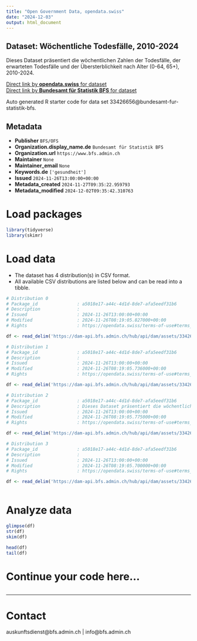 ```yaml
---
title: "Open Government Data, opendata.swiss"
date: "2024-12-03"
output: html_document
---
```


## Dataset: Wöchentliche Todesfälle, 2010-2024

Dieses Dataset präsentiert die wöchentlichen Zahlen der Todesfälle, der erwarteten Todesfälle und der Übersterblichkeit nach Alter (0-64, 65+), 2010-2024.

[Direct link by **opendata.swiss** for dataset](https://opendata.swiss/de/dataset/wochentliche-todesfalle-2010-2024)<br>
[Direct link by **Bundesamt für Statistik BFS** for dataset](https://www.bfs.admin.ch/asset/de/ts-d-14.03.04.03-wr)

Auto generated R starter code for data set 33426656@bundesamt-fur-statistik-bfs.

## Metadata

- **Publisher** `BFS/OFS`
- **Organization.display_name.de** `Bundesamt für Statistik BFS`
- **Organization.url** `https://www.bfs.admin.ch`
- **Maintainer** `None`
- **Maintainer_email** `None`
- **Keywords.de** `['gesundheit']`
- **Issued** `2024-11-26T13:00:00+00:00`
- **Metadata_created** `2024-11-27T09:35:22.959793`
- **Metadata_modified** `2024-12-02T09:35:42.310763`


# Load packages

```r

library(tidyverse)
library(skimr)

```

# Load data

-   The dataset has 4 distribution(s) in CSV format.
-   All available CSV distributions are listed below and can be read into a tibble.

```r

# Distribution 0
# Package_id               : a5018e17-a44c-4d1d-8de7-afa5eedf31b6
# Description              : 
# Issued                   : 2024-11-26T13:00:00+00:00
# Modified                 : 2024-11-26T08:19:05.827000+00:00
# Rights                   : https://opendata.swiss/terms-of-use#terms_by_ask

df <- read_delim('https://dam-api.bfs.admin.ch/hub/api/dam/assets/33426676/master')

# Distribution 1
# Package_id               : a5018e17-a44c-4d1d-8de7-afa5eedf31b6
# Description              : 
# Issued                   : 2024-11-26T13:00:00+00:00
# Modified                 : 2024-11-26T08:19:05.736000+00:00
# Rights                   : https://opendata.swiss/terms-of-use#terms_by_ask

df <- read_delim('https://dam-api.bfs.admin.ch/hub/api/dam/assets/33426671/master')

# Distribution 2
# Package_id               : a5018e17-a44c-4d1d-8de7-afa5eedf31b6
# Description              : Dieses Dataset präsentiert die wöchentlichen Zahlen der Todesfälle, der erwarteten Todesfälle und der Übersterblichkeit nach Alter (0-64, 65+), 2010-2024.
# Issued                   : 2024-11-26T13:00:00+00:00
# Modified                 : 2024-11-26T08:19:05.775000+00:00
# Rights                   : https://opendata.swiss/terms-of-use#terms_by_ask

df <- read_delim('https://dam-api.bfs.admin.ch/hub/api/dam/assets/33426666/master')

# Distribution 3
# Package_id               : a5018e17-a44c-4d1d-8de7-afa5eedf31b6
# Description              : 
# Issued                   : 2024-11-26T13:00:00+00:00
# Modified                 : 2024-11-26T08:19:05.700000+00:00
# Rights                   : https://opendata.swiss/terms-of-use#terms_by_ask

df <- read_delim('https://dam-api.bfs.admin.ch/hub/api/dam/assets/33426680/master')



```

# Analyze data

```r

glimpse(df)
str(df)
skim(df)

head(df)
tail(df)

```

# Continue your code here...

```r

```

------------------------------------------------------------------------

# Contact

auskunftsdienst@bfs.admin.ch | info@bfs.admin.ch
